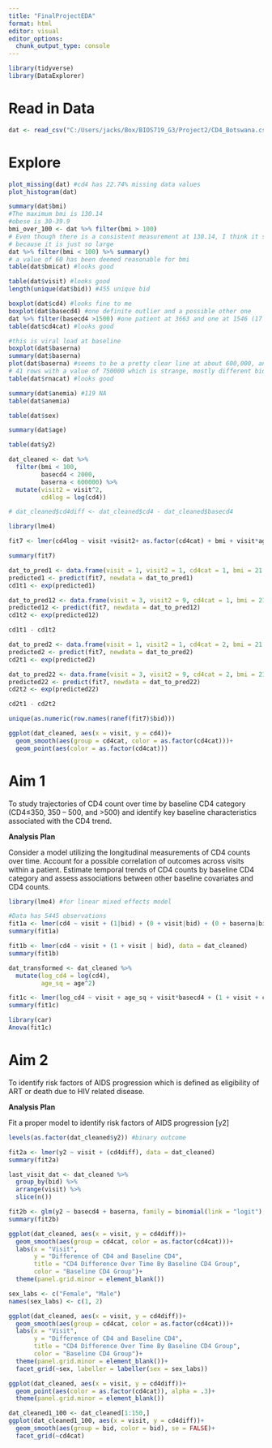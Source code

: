 ```yaml
---
title: "FinalProjectEDA"
format: html
editor: visual
editor_options: 
  chunk_output_type: console
---
```


```r
library(tidyverse)
library(DataExplorer)
```

# Read in Data

```r
dat <- read_csv("C:/Users/jacks/Box/BIOS719_G3/Project2/CD4_Botswana.csv")
```

# Explore

```r
plot_missing(dat) #cd4 has 22.74% missing data values
plot_histogram(dat)
```

```r
summary(dat$bmi)
#The maximum bmi is 130.14 
#obese is 30-39.9
bmi_over_100 <- dat %>% filter(bmi > 100)
# Even though there is a consistent measurement at 130.14, I think it should be removed
# because it is just so large
dat %>% filter(bmi < 100) %>% summary()
# a value of 60 has been deemed reasonable for bmi
table(dat$bmicat) #looks good
```

```r
table(dat$visit) #looks good
length(unique(dat$bid)) #455 unique bid
```

```r
boxplot(dat$cd4) #looks fine to me
boxplot(dat$basecd4) #one definite outlier and a possible other one
dat %>% filter(basecd4 >1500) #one patient at 3663 and one at 1546 (17 rows)
table(dat$cd4cat) #looks good
```

```r
#this is viral load at baseline
boxplot(dat$baserna)
summary(dat$baserna)
plot(dat$baserna) #seems to be a pretty clear line at about 600,000, and there are
# 41 rows with a value of 750000 which is strange, mostly different bids too
table(dat$rnacat) #looks good
```

```r
summary(dat$anemia) #119 NA
table(dat$anemia)
```

```r
table(dat$sex)
```

```r
summary(dat$age)
```

```r
table(dat$y2)
```


```r
dat_cleaned <- dat %>% 
  filter(bmi < 100,
         basecd4 < 2000,
         baserna < 600000) %>% 
  mutate(visit2 = visit^2,
         cd4log = log(cd4))

# dat_cleaned$cd4diff <- dat_cleaned$cd4 - dat_cleaned$basecd4

```


```r
library(lme4)

fit7 <- lmer(cd4log ~ visit +visit2+ as.factor(cd4cat) + bmi + visit*age + as.factor(cd4cat)*bmi + as.factor(cd4cat)*sex+ as.factor(rnacat)*anemia +visit*as.factor(rnacat) + (1 + visit+ visit*as.factor(cd4cat)|bid), data =dat_cleaned)

summary(fit7)
```

```r
dat_to_pred1 <- data.frame(visit = 1, visit2 = 1, cd4cat = 1, bmi = 21.96712, age = 26, sex = 1,rnacat = 1, anemia = 1, bid = "B002486-8")
predicted1 <- predict(fit7, newdata = dat_to_pred1)
cd1t1 <- exp(predicted1)

dat_to_pred12 <- data.frame(visit = 3, visit2 = 9, cd4cat = 1, bmi = 21.96712, age = 26, sex = 1,rnacat = 1, anemia = 1, bid = "B002486-8")
predicted12 <- predict(fit7, newdata = dat_to_pred12)
cd1t2 <- exp(predicted12)

cd1t1 - cd1t2
```

```r
dat_to_pred2 <- data.frame(visit = 1, visit2 = 1, cd4cat = 2, bmi = 21.96712, age = 26, sex = 1,rnacat = 1, anemia = 1, bid = "B002486-8")
predicted2 <- predict(fit7, newdata = dat_to_pred2)
cd2t1 <- exp(predicted2)

dat_to_pred22 <- data.frame(visit = 3, visit2 = 9, cd4cat = 2, bmi = 21.96712, age = 26, sex = 1,rnacat = 1, anemia = 1, bid = "B002486-8")
predicted22 <- predict(fit7, newdata = dat_to_pred22)
cd2t2 <- exp(predicted22)

cd2t1 - cd2t2
```

```r
unique(as.numeric(row.names(ranef(fit7)$bid)))
```




```r
ggplot(dat_cleaned, aes(x = visit, y = cd4))+
  geom_smooth(aes(group = cd4cat, color = as.factor(cd4cat)))+
  geom_point(aes(color = as.factor(cd4cat)))
```


# Aim 1

To study trajectories of CD4 count over time by baseline CD4 category (CD4≤350, 350 –
500, and >500) and identify key baseline characteristics associated with the CD4 trend.

__Analysis Plan__

Consider a model utilizing the longitudinal measurements of CD4 counts over time.
Account for a possible correlation of outcomes across visits within a patient. Estimate temporal trends of CD4 counts by baseline CD4 category and assess associations between other baseline covariates and CD4 counts.

```r
library(lme4) #for linear mixed effects model
```

```r
#Data has 5445 observations
fit1a <- lmer(cd4 ~ visit + (1|bid) + (0 + visit|bid) + (0 + baserna|bid), data = dat_cleaned, REML = TRUE)
summary(fit1a)
```

```r
fit1b <- lmer(cd4 ~ visit + (1 + visit | bid), data = dat_cleaned)
summary(fit1b)
```

```r
dat_transformed <- dat_cleaned %>%
  mutate(log_cd4 = log(cd4),
         age_sq = age^2)
```



```r
fit1c <- lmer(log_cd4 ~ visit + age_sq + visit*basecd4 + (1 + visit + cd4cat | bid), data = dat_transformed)
summary(fit1c)

library(car)
Anova(fit1c)
```




# Aim 2

To identify risk factors of AIDS progression which is defined as eligibility of ART or death due to HIV related disease. 

__Analysis Plan__

Fit a proper model to identify risk factors of AIDS progression [y2]

```r
levels(as.factor(dat_cleaned$y2)) #binary outcome
```

```r
fit2a <- lmer(y2 ~ visit + (cd4diff), data = dat_cleaned)
summary(fit2a)
```

```r
last_visit_dat <- dat_cleaned %>% 
  group_by(bid) %>% 
  arrange(visit) %>% 
  slice(n())
```


```r
fit2b <- glm(y2 ~ basecd4 + baserna, family = binomial(link = "logit"), data = last_visit_dat)
summary(fit2b)
```





```r
ggplot(dat_cleaned, aes(x = visit, y = cd4diff))+
  geom_smooth(aes(group = cd4cat, color = as.factor(cd4cat)))+
  labs(x = "Visit",
       y = "Difference of CD4 and Baseline CD4",
       title = "CD4 Difference Over Time By Baseline CD4 Group",
       color = "Baseline CD4 Group")+
  theme(panel.grid.minor = element_blank())

sex_labs <- c("Female", "Male")
names(sex_labs) <- c(1, 2)

ggplot(dat_cleaned, aes(x = visit, y = cd4diff))+
  geom_smooth(aes(group = cd4cat, color = as.factor(cd4cat)))+
  labs(x = "Visit",
       y = "Difference of CD4 and Baseline CD4",
       title = "CD4 Difference Over Time By Baseline CD4 Group",
       color = "Baseline CD4 Group")+
  theme(panel.grid.minor = element_blank())+
  facet_grid(~sex, labeller = labeller(sex = sex_labs))

ggplot(dat_cleaned, aes(x = visit, y = cd4diff))+
  geom_point(aes(color = as.factor(cd4cat)), alpha = .3)+
  theme(panel.grid.minor = element_blank())

dat_cleaned1_100 <- dat_cleaned[1:150,]
ggplot(dat_cleaned1_100, aes(x = visit, y = cd4diff))+
  geom_smooth(aes(group = bid, color = bid), se = FALSE)+
  facet_grid(~cd4cat)

```

